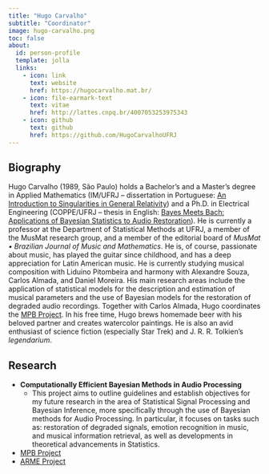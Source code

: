 ```yaml
---
title: "Hugo Carvalho"
subtitle: "Coordinator"
image: hugo-carvalho.png
toc: false
about:
  id: person-profile
  template: jolla
  links:
    - icon: link
      text: website
      href: https://hugocarvalho.mat.br/
    - icon: file-earmark-text
      text: vitae
      href: http://lattes.cnpq.br/4007053253975343
    - icon: github
      text: github
      href: https://github.com/HugoCarvalhoUFRJ
---
```


:::{#person-profile}
:::

## Biography
Hugo Carvalho (1989, São Paulo) holds a Bachelor's and a Master's degree in Applied Mathematics (IM/UFRJ -- dissertation in Portuguese: [An Introduction to Singularities in General Relativity](http://objdig.ufrj.br/11/dissert/795029.pdf)) and a Ph.D. in Electrical Engineering (COPPE/UFRJ -- thesis in English: [Bayes Meets Bach: Applications of Bayesian Statistics to Audio Restoration](http://www.pee.ufrj.br/index.php/pt/producao-academica/teses-de-doutorado/2017-1/2016033153-bayes-meets-bach-applications-of-bayesian-statistics-to-audio-restoration/file)). He is currently a professor at the Department of Statistical Methods at UFRJ, a member of the MusMat research group, and a member of the editorial board of *MusMat • Brazilian Journal of Music and Mathematics*. He is, of course, passionate about music, has played the guitar since childhood, and has a deep appreciation for Latin American music. He is currently studying musical composition with Liduino Pitombeira and harmony with Alexandre Souza, Carlos Almada, and Daniel Moreira. His main research areas include the application of statistical models for the description and estimation of musical parameters and the use of Bayesian models for the restoration of degraded audio recordings. Together with Carlos Almada, Hugo coordinates the [MPB Project](https://projetompb.com.br/). In his free time, Hugo brews homemade beer with his beloved partner and creates watercolor paintings. He is also an avid enthusiast of science fiction (especially Star Trek) and J. R. R. Tolkien's *legendarium*.

## Research
* **Computationally Efficient Bayesian Methods in Audio Processing**
  - This project aims to outline guidelines and establish objectives for my future research in the area of Statistical Signal Processing and Bayesian Inference, more specifically through the use of Bayesian methods for Audio Processing. In particular, it focuses on tasks such as: restoration of degraded signals, emotion recognition in music, and musical information retrieval, as well as developments in theoretical advancements in Statistics.
* [MPB Project](https://projetompb.com.br/)
* [ARME Project](https://arme-project.co.uk/)